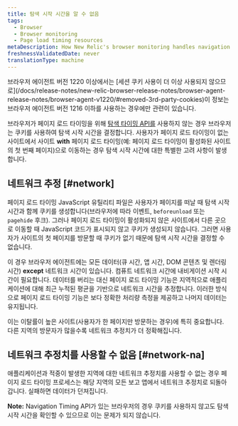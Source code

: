 ```yaml
---
title: 탐색 시작 시간을 알 수 없음
tags:
  - Browser
  - Browser monitoring
  - Page load timing resources
metaDescription: How New Relic's browser monitoring handles navigation start time when the navigation timing API is unavailable.
freshnessValidatedDate: never
translationType: machine
---
```


<Callout variant="important">
  브라우저 에이전트 버전 1220 이상에서는 [세션 쿠키 사용이 더 이상 사용되지 않으므로](/docs/release-notes/new-relic-browser-release-notes/browser-agent-release-notes/browser-agent-v1220/#removed-3rd-party-cookies)이 정보는 브라우저 에이전트 버전 1216 이하를 사용하는 경우에만 관련이 있습니다.
</Callout>

브라우저가 페이지 로드 타이밍을 위해 [탐색 타이밍 API를](/docs/browser/new-relic-browser/browser-agent-apis/navigation-timing-api) 사용하지 않는 경우 브라우저는 쿠키를 사용하여 탐색 시작 시간을 결정합니다. 사용자가 페이지 로드 타이밍이 없는 사이트에서 사이트 <DNT>**with**</DNT> 페이지 로드 타이밍(예: 페이지 로드 타이밍이 활성화된 사이트의 첫 번째 페이지)으로 이동하는 경우 탐색 시작 시간에 대한 특별한 고려 사항이 발생합니다.

## 네트워크 추정 [#network]

페이지 로드 타이밍 JavaScript 유틸리티 파일은 사용자가 페이지를 떠날 때 탐색 시작 시간과 함께 쿠키를 생성합니다(브라우저에 따라 이벤트, `beforeunload` 또는 `pagehide` 후크). 그러나 페이지 로드 타이밍이 활성화되지 않은 사이트에서 다른 곳으로 이동할 때 JavaScript 코드가 표시되지 않고 쿠키가 생성되지 않습니다. 그러면 사용자가 사이트의 첫 페이지를 방문할 때 쿠키가 없기 때문에 탐색 시작 시간을 결정할 수 없습니다.

이 경우 브라우저 에이전트에는 모든 데이터(큐 시간, 앱 시간, DOM 콘텐츠 및 렌더링 시간) <DNT>**except**</DNT> 네트워크 시간이 있습니다. 컴퓨트 네트워크 시간에 내비게이션 시작 시간이 필요합니다. 데이터를 버리는 대신 페이지 로드 타이밍 기능은 지역적으로 애플리케이션에 대해 최근 누적된 평균을 기반으로 네트워크 시간을 추정합니다. 이러한 방식으로 페이지 로드 타이밍 기능은 보다 정확한 처리량 측정을 제공하고 나머지 데이터는 유지됩니다.

이는 이탈률이 높은 사이트(사용자가 한 페이지만 방문하는 경우)에 특히 중요합니다. 다른 지역의 방문자가 많을수록 네트워크 추정치가 더 정확해집니다.

## 네트워크 추정치를 사용할 수 없음 [#network-na]

애플리케이션과 적중이 발생한 지역에 대한 네트워크 추정치를 사용할 수 없는 경우 페이지 로드 타이밍 프로세스는 해당 지역의 모든 보고 앱에서 네트워크 추정치로 되돌아갑니다. 실패하면 데이터가 던져집니다.

<DNT>**Note:**</DNT> Navigation Timing API가 있는 브라우저의 경우 쿠키를 사용하지 않고도 탐색 시작 시간을 확인할 수 있으므로 이는 문제가 되지 않습니다.
